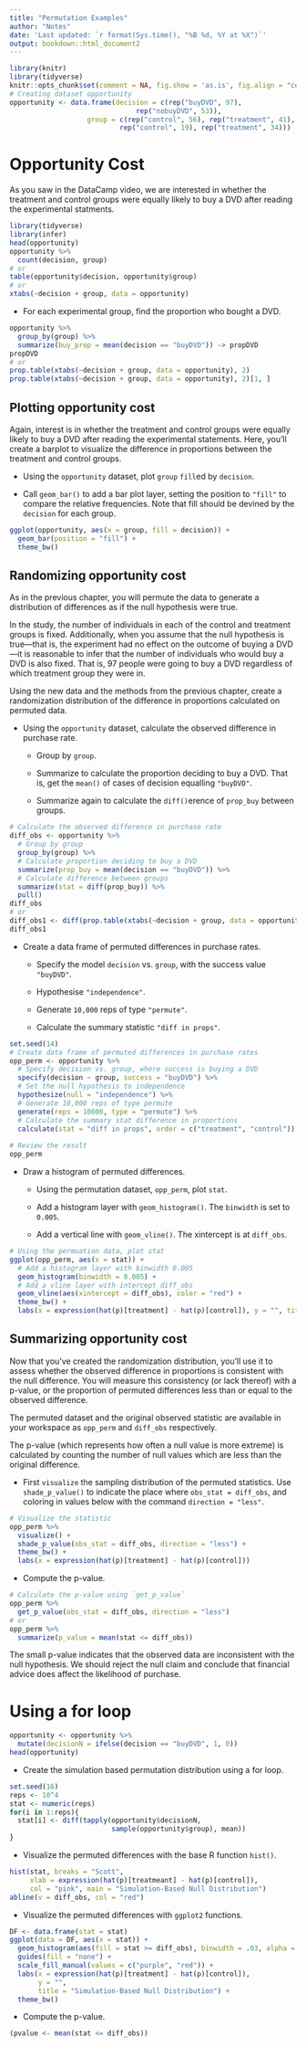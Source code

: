 ```yaml
---
title: "Permutation Examples"
author: "Notes"
date: 'Last updated: `r format(Sys.time(), "%B %d, %Y at %X")`'
output: bookdown::html_document2
---
```


```r
library(knitr)
library(tidyverse)
knitr::opts_chunk$set(comment = NA, fig.show = 'as.is', fig.align = "center", fig.height = 4.5, fig.width = 5.5, prompt = FALSE, highlight = TRUE, tidy = FALSE, warning = FALSE, message = FALSE, tidy.opts=list(blank = TRUE, width.cutoff= 75, cache = TRUE))
# Creating dataset opportunity
opportunity <- data.frame(decision = c(rep("buyDVD", 97), 
                               rep("nobuyDVD", 53)),     
                   group = c(rep("control", 56), rep("treatment", 41),
                           rep("control", 19), rep("treatment", 34)))
```


# Opportunity Cost

As you saw in the DataCamp video, we are interested in whether the treatment and control groups were equally likely to buy a DVD after reading the experimental statments.  

```r
library(tidyverse)
library(infer)
head(opportunity)
opportunity %>% 
  count(decision, group)
# or
table(opportunity$decision, opportunity$group)
# or
xtabs(~decision + group, data = opportunity)
```

* For each experimental group, find the proportion who bought a DVD.

```r
opportunity %>% 
  group_by(group) %>% 
  summarize(buy_prop = mean(decision == "buyDVD")) -> propDVD
propDVD
# or
prop.table(xtabs(~decision + group, data = opportunity), 2)
prop.table(xtabs(~decision + group, data = opportunity), 2)[1, ]
```

## Plotting opportunity cost

Again, interest is in whether the treatment and control groups were equally likely to buy a DVD after reading the experimental statements. Here, you’ll create a barplot to visualize the difference in proportions between the treatment and control groups.

* Using the `opportunity` dataset, plot `group` `fill`ed by `decision`.

* Call `geom_bar()` to add a bar plot layer, setting the position to `"fill"` to compare the relative frequencies.  Note that fill should be devined by the `decision` for each group.

```r
ggplot(opportunity, aes(x = group, fill = decision)) + 
  geom_bar(position = "fill") + 
  theme_bw()
```

## Randomizing opportunity cost

As in the previous chapter, you will permute the data to generate a distribution of differences as if the null hypothesis were true.

In the study, the number of individuals in each of the control and treatment groups is fixed. Additionally, when you assume that the null hypothesis is true—that is, the experiment had no effect on the outcome of buying a DVD—it is reasonable to infer that the number of individuals who would buy a DVD is also fixed. That is, 97 people were going to buy a DVD regardless of which treatment group they were in.

Using the new data and the methods from the previous chapter, create a randomization distribution of the difference in proportions calculated on permuted data.

* Using the `opportunity` dataset, calculate the observed difference in purchase rate.

    + Group by `group`.

    + Summarize to calculate the proportion deciding to buy a DVD. That is, get the `mean()` of cases of decision equalling `"buyDVD"`.

    + Summarize again to calculate the `diff()`erence of `prop_buy` between groups.
    
```r
# Calculate the observed difference in purchase rate
diff_obs <- opportunity %>%
  # Group by group
  group_by(group) %>%
  # Calculate proportion deciding to buy a DVD
  summarize(prop_buy = mean(decision == "buyDVD")) %>%
  # Calculate difference between groups
  summarize(stat = diff(prop_buy)) %>% 
  pull()
diff_obs
# or
diff_obs1 <- diff(prop.table(xtabs(~decision + group, data = opportunity), 2)[1, ])
diff_obs1
```
    
* Create a data frame of permuted differences in purchase rates.

    +   Specify the model `decision` vs. `group`, with the success value `"buyDVD"`.

    + Hypothesise `"independence"`.

    + Generate `10,000` reps of type `"permute"`.

    + Calculate the summary statistic `"diff in props"`.  
    
```r
set.seed(14)
# Create data frame of permuted differences in purchase rates
opp_perm <- opportunity %>%
  # Specify decision vs. group, where success is buying a DVD
  specify(decision ~ group, success = "buyDVD") %>%
  # Set the null hypothesis to independence
  hypothesize(null = "independence") %>%
  # Generate 10,000 reps of type permute
  generate(reps = 10000, type = "permute") %>%
  # Calculate the summary stat difference in proportions
  calculate(stat = "diff in props", order = c("treatment", "control"))
    
# Review the result
opp_perm
```
    
* Draw a histogram of permuted differences.

    + Using the permutation dataset, `opp_perm`, plot `stat`.

    + Add a histogram layer with `geom_histogram()`. The `binwidth` is set to `0.005`.

    + Add a vertical line with `geom_vline()`. The xintercept is at `diff_obs`. 
    
```r
# Using the permuation data, plot stat
ggplot(opp_perm, aes(x = stat)) + 
  # Add a histogram layer with binwidth 0.005
  geom_histogram(binwidth = 0.005) +
  # Add a vline layer with intercept diff_obs
  geom_vline(aes(xintercept = diff_obs), color = "red") + 
  theme_bw() + 
  labs(x = expression(hat(p)[treatment] - hat(p)[control]), y = "", title = "Simulation-Based Null Distribution")
```
    
## Summarizing opportunity cost

Now that you’ve created the randomization distribution, you’ll use it to assess whether the observed difference in proportions is consistent with the null difference. You will measure this consistency (or lack thereof) with a p-value, or the proportion of permuted differences less than or equal to the observed difference.

The permuted dataset and the original observed statistic are available in your workspace as `opp_perm` and `diff_obs` respectively.

The p-value (which represents how often a null value is more extreme) is calculated by counting the number of null values which are less than the original difference.

* First `visualize` the sampling distribution of the permuted statistics. Use `shade_p_value()` to indicate the place where `obs_stat = diff_obs`, and coloring in values below with the command `direction = "less"`.

```r
# Visualize the statistic 
opp_perm %>%
  visualize() +
  shade_p_value(obs_stat = diff_obs, direction = "less") + 
  theme_bw() + 
  labs(x = expression(hat(p)[treatment] - hat(p)[control]))
```

* Compute the p-value.

```r
# Calculate the p-value using `get_p_value`
opp_perm %>%
  get_p_value(obs_stat = diff_obs, direction = "less")
# or
opp_perm %>% 
  summarize(p_value = mean(stat <= diff_obs))
```

The small p-value indicates that the observed data are inconsistent with the null hypothesis. We should reject the null claim and conclude that financial advice does affect the likelihood of purchase.

# Using a for loop

```r
opportunity <- opportunity %>% 
  mutate(decisionN = ifelse(decision == "buyDVD", 1, 0))
head(opportunity)
```

* Create the simulation based permutation distribution using a for loop.

```r
set.seed(16)
reps <- 10^4
stat <- numeric(reps)
for(i in 1:reps){
  stat[i] <- diff(tapply(opportunity$decisionN, 
                         sample(opportunity$group), mean))
}
```

* Visualize the permuted differences with the base R function `hist()`.

```r
hist(stat, breaks = "Scott", 
     xlab = expression(hat(p)[treatmeant] - hat(p)[control]), 
     col = "pink", main = "Simulation-Based Null Distribution")
abline(v = diff_obs, col = "red")
```

* Visualize the permuted differences with `ggplot2` functions.

```r
DF <- data.frame(stat = stat)
ggplot(data = DF, aes(x = stat)) + 
  geom_histogram(aes(fill = stat >= diff_obs), binwidth = .03, alpha = 0.5, color = "black") +
  guides(fill = "none") +
  scale_fill_manual(values = c("purple", "red")) +
  labs(x = expression(hat(p)[treatment] - hat(p)[control]), 
       y = "", 
       title = "Simulation-Based Null Distribution") +
  theme_bw() 
```

* Compute the p-value.

```r
(pvalue <- mean(stat <= diff_obs))

```

